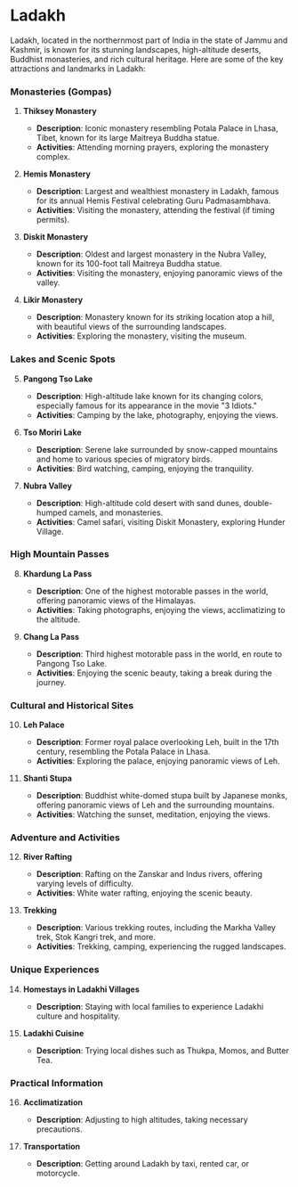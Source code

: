 # Ladakh

Ladakh, located in the northernmost part of India in the state of Jammu and Kashmir, is known for its stunning landscapes, high-altitude deserts, Buddhist monasteries, and rich cultural heritage. Here are some of the key attractions and landmarks in Ladakh:

### Monasteries (Gompas)

1. **Thiksey Monastery**
   - **Description**: Iconic monastery resembling Potala Palace in Lhasa, Tibet, known for its large Maitreya Buddha statue.
   - **Activities**: Attending morning prayers, exploring the monastery complex.

2. **Hemis Monastery**
   - **Description**: Largest and wealthiest monastery in Ladakh, famous for its annual Hemis Festival celebrating Guru Padmasambhava.
   - **Activities**: Visiting the monastery, attending the festival (if timing permits).

3. **Diskit Monastery**
   - **Description**: Oldest and largest monastery in the Nubra Valley, known for its 100-foot tall Maitreya Buddha statue.
   - **Activities**: Visiting the monastery, enjoying panoramic views of the valley.

4. **Likir Monastery**
   - **Description**: Monastery known for its striking location atop a hill, with beautiful views of the surrounding landscapes.
   - **Activities**: Exploring the monastery, visiting the museum.

### Lakes and Scenic Spots

5. **Pangong Tso Lake**
   - **Description**: High-altitude lake known for its changing colors, especially famous for its appearance in the movie "3 Idiots."
   - **Activities**: Camping by the lake, photography, enjoying the views.

6. **Tso Moriri Lake**
   - **Description**: Serene lake surrounded by snow-capped mountains and home to various species of migratory birds.
   - **Activities**: Bird watching, camping, enjoying the tranquility.

7. **Nubra Valley**
   - **Description**: High-altitude cold desert with sand dunes, double-humped camels, and monasteries.
   - **Activities**: Camel safari, visiting Diskit Monastery, exploring Hunder Village.

### High Mountain Passes

8. **Khardung La Pass**
   - **Description**: One of the highest motorable passes in the world, offering panoramic views of the Himalayas.
   - **Activities**: Taking photographs, enjoying the views, acclimatizing to the altitude.

9. **Chang La Pass**
   - **Description**: Third highest motorable pass in the world, en route to Pangong Tso Lake.
   - **Activities**: Enjoying the scenic beauty, taking a break during the journey.

### Cultural and Historical Sites

10. **Leh Palace**
    - **Description**: Former royal palace overlooking Leh, built in the 17th century, resembling the Potala Palace in Lhasa.
    - **Activities**: Exploring the palace, enjoying panoramic views of Leh.

11. **Shanti Stupa**
    - **Description**: Buddhist white-domed stupa built by Japanese monks, offering panoramic views of Leh and the surrounding mountains.
    - **Activities**: Watching the sunset, meditation, enjoying the views.

### Adventure and Activities

12. **River Rafting**
    - **Description**: Rafting on the Zanskar and Indus rivers, offering varying levels of difficulty.
    - **Activities**: White water rafting, enjoying the scenic beauty.

13. **Trekking**
    - **Description**: Various trekking routes, including the Markha Valley trek, Stok Kangri trek, and more.
    - **Activities**: Trekking, camping, experiencing the rugged landscapes.

### Unique Experiences

14. **Homestays in Ladakhi Villages**
    - **Description**: Staying with local families to experience Ladakhi culture and hospitality.

15. **Ladakhi Cuisine**
    - **Description**: Trying local dishes such as Thukpa, Momos, and Butter Tea.

### Practical Information

16. **Acclimatization**
    - **Description**: Adjusting to high altitudes, taking necessary precautions.

17. **Transportation**
    - **Description**: Getting around Ladakh by taxi, rented car, or motorcycle.
